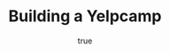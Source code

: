 ---
title:  'Building a Yelpcamp '
publishedAt: '2022-08-02'
description: Data management is a vital organ in web development.
seoDescription: This is the seoDescription for this markdown file.
category: 'Technology'
author:
  {
    name: 'Megan Matanda',
    image: 'https://media-exp1.licdn.com/dms/image/C4E03AQHOlcjIeSs7Hw/profile-displayphoto-shrink_200_200/0/1656079264419?e=1665014400&v=beta&t=iqNsDEnusO-SGUDunM-TC5ZJcMGGMq6Yn_xWwOVYXvE',
  }
image: '/images/pic2.jpg'
---